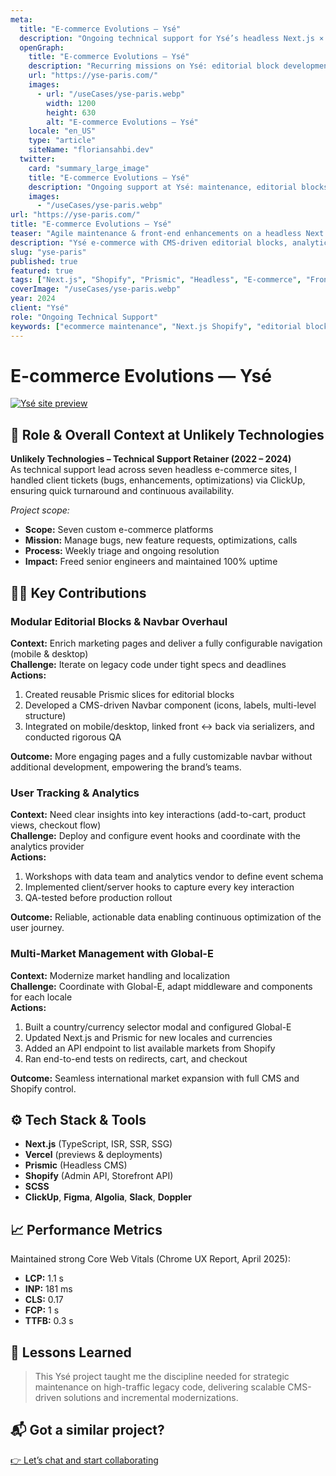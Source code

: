 ```yaml
---
meta:
  title: "E-commerce Evolutions — Ysé"
  description: "Ongoing technical support for Ysé’s headless Next.js × Shopify site: marketing blocks, navbar redesign, user-tracking, and multi-market setup."
  openGraph:
    title: "E-commerce Evolutions — Ysé"
    description: "Recurring missions on Ysé: editorial block development, navigation overhaul, tracking implementation, and market expansion."
    url: "https://yse-paris.com/"
    images:
      - url: "/useCases/yse-paris.webp"
        width: 1200
        height: 630
        alt: "E-commerce Evolutions — Ysé"
    locale: "en_US"
    type: "article"
    siteName: "floriansahbi.dev"
  twitter:
    card: "summary_large_image"
    title: "E-commerce Evolutions — Ysé"
    description: "Ongoing support at Ysé: maintenance, editorial blocks, tracking, and international markets."
    images:
      - "/useCases/yse-paris.webp"
url: "https://yse-paris.com/"
title: "E-commerce Evolutions — Ysé"
teaser: "Agile maintenance & front-end enhancements on a headless Next.js × Shopify site"
description: "Ysé e-commerce with CMS-driven editorial blocks, analytics tracking, and multi-market expansion on Next.js × Shopify."
slug: "yse-paris"
published: true
featured: true
tags: ["Next.js", "Shopify", "Prismic", "Headless", "E-commerce", "Frontend", "Internationalization", "Tracking"]
coverImage: "/useCases/yse-paris.webp"
year: 2024
client: "Ysé"
role: "Ongoing Technical Support"
keywords: ["ecommerce maintenance", "Next.js Shopify", "editorial blocks", "user tracking", "multi-market"]
---
```


# E-commerce Evolutions — Ysé

[![Ysé site preview](/useCases/yse-paris.webp)](https://yse-paris.com/)

## 🧭 Role & Overall Context at Unlikely Technologies

**Unlikely Technologies – Technical Support Retainer (2022 – 2024)**  
As technical support lead across seven headless e-commerce sites, I handled client tickets (bugs, enhancements, optimizations) via ClickUp, ensuring quick turnaround and continuous availability.

*Project scope:*  
- **Scope:** Seven custom e-commerce platforms  
- **Mission:** Manage bugs, new feature requests, optimizations, calls  
- **Process:** Weekly triage and ongoing resolution  
- **Impact:** Freed senior engineers and maintained 100% uptime

## 👩‍💻 Key Contributions

### Modular Editorial Blocks & Navbar Overhaul  
**Context:** Enrich marketing pages and deliver a fully configurable navigation (mobile & desktop)  
**Challenge:** Iterate on legacy code under tight specs and deadlines  
**Actions:**  
1. Created reusable Prismic slices for editorial blocks  
2. Developed a CMS-driven Navbar component (icons, labels, multi-level structure)  
3. Integrated on mobile/desktop, linked front ↔ back via serializers, and conducted rigorous QA  

**Outcome:** More engaging pages and a fully customizable navbar without additional development, empowering the brand’s teams.

### User Tracking & Analytics  
**Context:** Need clear insights into key interactions (add-to-cart, product views, checkout flow)  
**Challenge:** Deploy and configure event hooks and coordinate with the analytics provider  
**Actions:**  
1. Workshops with data team and analytics vendor to define event schema  
2. Implemented client/server hooks to capture every key interaction  
3. QA-tested before production rollout  

**Outcome:** Reliable, actionable data enabling continuous optimization of the user journey.

### Multi-Market Management with Global-E  
**Context:** Modernize market handling and localization  
**Challenge:** Coordinate with Global-E, adapt middleware and components for each locale  
**Actions:**  
1. Built a country/currency selector modal and configured Global-E  
2. Updated Next.js and Prismic for new locales and currencies  
3. Added an API endpoint to list available markets from Shopify  
4. Ran end-to-end tests on redirects, cart, and checkout  

**Outcome:** Seamless international market expansion with full CMS and Shopify control.

## ⚙️ Tech Stack & Tools

- **Next.js** (TypeScript, ISR, SSR, SSG)  
- **Vercel** (previews & deployments)  
- **Prismic** (Headless CMS)  
- **Shopify** (Admin API, Storefront API)  
- **SCSS**  
- **ClickUp**, **Figma**, **Algolia**, **Slack**, **Doppler**

## 📈 Performance Metrics

Maintained strong Core Web Vitals (Chrome UX Report, April 2025):  
- **LCP:** 1.1 s  
- **INP:** 181 ms  
- **CLS:** 0.17  
- **FCP:** 1 s  
- **TTFB:** 0.3 s

## 🧠 Lessons Learned

> This Ysé project taught me the discipline needed for strategic maintenance on high-traffic legacy code, delivering scalable CMS-driven solutions and incremental modernizations.

## 📬 Got a similar project?

[👉 Let’s chat and start collaborating](https://yse-paris.com/en/contact)
